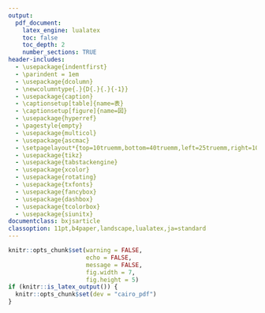 ```yaml
---
output:
  pdf_document:
    latex_engine: lualatex
    toc: false
    toc_depth: 2
    number_sections: TRUE
header-includes:
  - \usepackage{indentfirst}
  - \parindent = 1em
  - \usepackage{dcolumn}
  - \newcolumntype{.}{D{.}{.}{-1}}
  - \usepackage{caption}
  - \captionsetup[table]{name=表}
  - \captionsetup[figure]{name=図}
  - \usepackage{hyperref}
  - \pagestyle{empty}
  - \usepackage{multicol}
  - \usepackage{ascmac}
  - \setpagelayout*{top=10truemm,bottom=40truemm,left=25truemm,right=10truemm}
  - \usepackage{tikz}
  - \usepackage{tabstackengine}
  - \usepackage{xcolor}
  - \usepackage{rotating}
  - \usepackage{txfonts}
  - \usepackage{fancybox}
  - \usepackage{dashbox}
  - \usepackage{tcolorbox}
  - \usepackage{siunitx}
documentclass: bxjsarticle
classoption: 11pt,b4paper,landscape,lualatex,ja=standard
---
```


```r
knitr::opts_chunk$set(warning = FALSE, 
                      echo = FALSE, 
                      message = FALSE,
                      fig.width = 7,
                      fig.height = 5)
if (knitr::is_latex_output()) {
  knitr::opts_chunk$set(dev = "cairo_pdf")
}
```
\renewcommand{\thefootnote}{}
\newcounter{kaunta}
\renewcommand{\thekaunta}{\arabic{kaunta}}
\newcommand{\kaunta}{\refstepcounter{kaunta}%
\thekaunta}
\def\question{\noindent\fbox{\large\makebox[1em]{\text{\kaunta}}} \hspace{1pt}}
\newcounter{skaunta}
\renewcommand{\theskaunta}{\arabic{skaunta}}
\newcommand{\skaunta}{\refstepcounter{skaunta}%
\theskaunta}
\def\squestion{(\text{\skaunta})\hspace{2.5pt}}

\begin{flushleft}
\noindent
\large
テスト対策
\end{flushleft}

\begin{flushright}
名前（\hspace{50mm}）
\end{flushright}

\vspace{1mm}
\hrule

\begin{multicols}{2}

\question 次の数の平方根をいいなさい。

(1) 100 \hspace{20mm} (2) 0.04 \hspace{20mm} (3) $\dfrac{25}{49}$

\vspace{20mm}

\question 次の数を$\sqrt{\phantom{aa}}$を使わずに表しなさい。

(1) $\sqrt{36}$ \hspace{20mm} (2) $-\sqrt{0.64}$ \hspace{20mm} (3) $\sqrt{\dfrac{16}{25}}$

\vspace{20mm}

\question 次の各組の数の大小を、不等号を使って表しなさい。

(1) $3, \, \sqrt{7}$ \hspace{20mm} (2) $-\sqrt{5}, \, -\sqrt{6}$

\vspace{20mm}

\question 次の数を、有理数と無理数に分けなさい。
$$
0.2, \, -\sqrt{100}, \, \pi, \, -8, \, -\sqrt{3}, \, \dfrac{1}{9}
$$

\question 次の計算をしなさい。

(1) $\sqrt{5} \times \sqrt{3}$ \hspace{20mm} (2) $\sqrt{2} \times (- \sqrt{11})$

\vspace{15mm}

(3) $\sqrt{6} \div \sqrt{2}$ \hspace{20mm} (4) $(- \sqrt{10}) \div \sqrt{5}$

\vspace{20mm}

\question 次の数を$\sqrt{a}$の形にしなさい。

(1) $4\sqrt{6}$ \hspace{20mm} (2) $\dfrac{\sqrt{5}}{2}$ \hspace{20mm} (3) $9\sqrt{3}$

\vspace{15mm}

\question 次の数の$\sqrt{\phantom{aa}}$の中をできるだけ簡単な数にしなさい。

(1) $\sqrt{75}$ \hspace{20mm} (2) $\sqrt{\dfrac{7}{9}}$

\vspace{20mm}

\question 次の数の分母を有理化しなさい。

(1) $\dfrac{1}{\sqrt{5}}$ \hspace{20mm} (2) $\dfrac{5}{2\sqrt{3}}$

\vspace{20mm}

\question $\sqrt{2} \, = \, 1.414$として、次の値を求めなさい。

(1) $\sqrt{8}$ \hspace{20mm} (2) $\sqrt{200}$ \hspace{20mm} (3) $\sqrt{\dfrac{1}{50}}$


\vspace{20mm}

\question 次の計算をしなさい。

(1) $2\sqrt{3} + \sqrt{3}$  \hspace{30mm} (2) $3\sqrt{5} + \sqrt{2} - \sqrt{5}$

\vspace{20mm}

(3) $\sqrt{45} + \sqrt{5}$ \hspace{30mm} (4) $\sqrt{50} - \sqrt{32}$

\vspace{20mm}

\question 次の計算をしなさい。

(1) $\sqrt{5}(2 + \sqrt{5})$ \hspace{30mm} (2) $(\sqrt{18} - \sqrt{6}) \div \sqrt{6}$ 

\vspace{20mm}

(3) $(\sqrt{6} + 3)(\sqrt{6} - 1)$ \hspace{30mm} (4) $(\sqrt{5} - 2)^2$

\vspace{20mm}

(5) $(\sqrt{7} + 3)(\sqrt{7} - 3)$

\hspace{20mm}

\question 次の(1) 〜 (4) の下線部の誤りをなおして正しくしなさい。

(1) 64の平方根は\underline{8}である。 \hspace{20mm} (2) $\sqrt{900}$は\underline{$\pm30$}である。

\vspace{20mm}

(3) $\sqrt{(-7)^2}$は\underline{$-7$}である。 \hspace{20mm} (4) $\sqrt{2} + \sqrt{8} = \underline{\sqrt{10}}$

\vspace{20mm}

\question 次の大小関係にあてはまる自然数$a$を、すべて求めなさい。

(1) $2 < \sqrt{a} < 3$ \hspace{40mm} (2) $9 < \sqrt{a} < 9.2$

\vspace{20mm}

\question 次の数を、小さい方から順に並べなさい。

$$
\dfrac{2}{3}, \, \sqrt{\dfrac{2}{3}}, \, \dfrac{\sqrt{2}}{3}, \, \dfrac{2}{\sqrt{3}}
$$
\vspace{8mm}

\question 次の数の分母を有理化しなさい。

(1) $\dfrac{6}{\sqrt{3}}$ \hspace{20mm} (2) $\dfrac{\sqrt{5}}{\sqrt{2}}$ \hspace{20mm} (3) $\dfrac{1}{4\sqrt{6}}$

\vspace{30mm}

\question 次の計算をしなさい。

(1) $\sqrt{32} \times \sqrt{2}$ \hspace{30mm} (2) $2\sqrt{27} \times \sqrt{12}$

\vspace{30mm}

(3) $7\sqrt{2} \div \sqrt{7}$ \hspace{30mm} (4) $3\sqrt{90} \div \sqrt{15} \div 6\sqrt{2}$

\vspace{20mm} 

(5) $(-\sqrt{14}) \div \sqrt{21} \times \sqrt{75}$ \hspace{30mm} (6) $\sqrt{50} + 2\sqrt{18} - 8\sqrt{2}$

\vspace{20mm}

(7) $\sqrt{75} - \sqrt{3} -2\sqrt{27}$ \hspace{30mm} (8) $5\sqrt{8} - 2\sqrt{12} - 3\sqrt{18}$

\vspace{20mm}

(9) $\dfrac{\sqrt{24}}{3} - \dfrac{2}{\sqrt{6}}$ \hspace{30mm} (10) $\sqrt{\dfrac{3}{2}} - \sqrt{\dfrac{2}{3}}$

\question 次の計算をしなさい。

(1) $(3 + 2\sqrt{2})(3 - 2\sqrt{2})$ \hspace{30mm} (2) $(5\sqrt{2} - 1)^2$

\vspace{20mm}

(3) $(\sqrt{7} - 1)(2\sqrt{7} + 3)$ \hspace{30mm} (4) $(\sqrt{5} -2)(3 -\sqrt{5})$

\vspace{20mm}

(5) $(4 + \sqrt{3})(4 + 2\sqrt{3})$ \hspace{30mm} (6) $(3\sqrt{6} + 2\sqrt{3})(3\sqrt{6} - 2\sqrt{3})$

\vspace{20mm}

\question $\sqrt{60a}$の値が自然数となるような自然数$a$のうち、もっとも小さいものを求めなさい。

\vspace{20mm}

\question $x = \sqrt{3} - \sqrt{2}, \, y = \sqrt{3} + \sqrt{2}$のとき、次の式の値を求めなさい。

(1) $(x + y)^2$ \hspace{30mm} (2) $xy$ \hspace{30mm} (3) $x^2 - y^2$

\vspace{20mm}

\question $1, \, 2, \, 3, \,4$のうち、$x^2 - 4x + 3 = 0$の解であるものをすべて選びなさい。

\vspace{15mm}

\question 次の2次方程式を解きなさい。

(1) $4x^2 = 25$ \hspace{30mm} (2) $2x^2 - 20 = 0$

\vspace{20mm}

(3) $(x - 4)^2 = 49$ \hspace{30mm} (4) $(x + 2)^2 = 11$

\vspace{20mm}

\question 次の2次方程式を解きなさい。
\setcounter{skaunta}{0}

\squestion $x^2 +x -1 = 0$ \hspace{30mm} \squestion $5x^2 -7x +2 = 0$

\vspace{30mm}

\squestion $x^2 -4x +2 = 0$ \hspace{30mm} \squestion $3(x^2 + 3x) = -5$

\vspace{30mm}

\squestion $(x - 2)(x + 8) = 0$ \hspace{30mm} \squestion $x^2 -10x -24 = 0$

\vspace{30mm}

\squestion $x^2 - 7x + 12 = 0$ \hspace{30mm} \squestion $x^2 + 3x = 0$

\vspace{30mm}

\squestion $x^2 -4x +4 = 0$ \hspace{30mm} \squestion $x^2 +10x +25 = 0$

\vspace{30mm}

\squestion $2(x^2 - 9x) = x^2 - 9x - 18$ \hspace{40mm} \squestion $x(1 - x) = -20$

\vspace{40mm}

\question 2次方程式$x^2 -ax +5 = 0$の解の1つが5であるとき、$a$の値を求めなさい。また、もう1つの解を求めなさい。

\columnbreak

　


















































































































\end{multicols}
